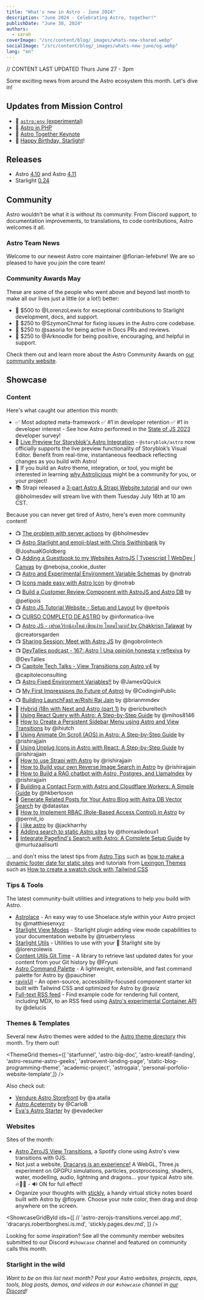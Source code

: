 ```yaml
---
title: "What's new in Astro - June 2024"
description: "June 2024 - Celebrating Astro, together!"
publishDate: "June 30, 2024"
authors:
  - sarah
coverImage: "/src/content/blog/_images/whats-new-shared.webp"
socialImage: "/src/content/blog/_images/whats-new-june/og.webp"
lang: "en"
---
```


// CONTENT LAST UPDATED Thurs June 27 - 3pm


Some exciting news from around the Astro ecosystem this month. Let's dive in!

## Updates from Mission Control

- 🚀 [`astro:env` (experimental)](https://docs.astro.build/en/reference/configuration-reference/#experimentalenv)
- 🐘 [Astro in PHP](https://github.com/matthewp/astro-in-php-example)
- 🍿 [Astro Together Keynote](https://youtu.be/eIjzMwaKxZI)
- 🎂 [Happy Birthday, Starlight](https://x.com/astrodotbuild/status/1798471522559959334)!

## Releases

- Astro [4.10](https://astro.build/blog/astro-4100/) and Astro [4.11](https://astro.build/blog/astro-4110/)
- Starlight [0.24](https://github.com/withastro/starlight/releases/tag/%40astrojs%2Fstarlight%400.24.0)

## Community

Astro wouldn’t be what it is without its community. From Discord support, to documentation improvements, to translations, to code contributions, Astro welcomes it all.

### Astro Team News

Welcome to our newest Astro core maintainer @florian-lefebvre! We are so pleased to have you join the core team!

### Community Awards May

These are some of the people who went above and beyond last month to make all our lives just a little (or a lot!) better:

- 🌟 $500 to @LorenzoLewis  for exceptional contributions to Starlight development, docs, and support.
- 🚀 $250 to @SzymonChmal for fixing issues in the Astro core codebase.
- 🎈 $250 to @sasoria  for being active in Docs PRs and reviews.
- 🎊 $250 to @Arknoodle  for being positive, encouraging, and helpful in support.

Check them out and learn more about the Astro Community Awards on [our community website](https://community.astro.build).

## Showcase

### Content

Here's what caught our attention this month: 

- ✅ Most adopted meta-framework ✅ #1 in developer retention ✅ #1 in developer interest - See how Astro performed in the [State of JS 2023](https://2023.stateofjs.com/) developer survey!
- 👀 [Live Preview for Storyblok's Astro Integration](https://www.storyblok.com/mp/announcing-live-preview-for-storyblok-astro) - `@storyblok/astro` now officially supports the live preview functionality of Storyblok’s Visual Editor. Benefit from real-time, instantaneous feedback reflecting changes as you build with Astro!
- 🍦 If you build an Astro theme, integration, or tool, you might be interested in learning [why Astrolicious](https://astrolicious.dev/blog/why-astrolicious/) might be a community for you, or your project!
- 📚 Strapi released a [3-part Astro & Strapi Website tutorial](https://strapi.io/blog/astro-and-strapi-website-tutorial-part-1-intro-to-astro) and our own @bholmesdev will stream live with them Tuesday July 16th at 10 am CST.

Because you can never get tired of Astro, here's even more community content!

- 📺 [The problem with server actions](https://www.youtube.com/watch?v=GPYAC1qGD44) by @bholmesdev
- 📺 [Astro Starlight and emoji-blast with Chris Swithinbank](https://www.youtube.com/watch?v=vi_HfqWtCBc) by @JoshuaKGoldberg
- 📺 [Adding a Guestbook to my Websites AstroJS | Typescript | WebDev | Canvas](https://www.youtube.com/watch?v=IjS9U2kacmg) by @nebojsa_cookie_duster
- 📺 [Astro and Experimental Environment Variable Schemas](https://www.youtube.com/watch?v=jU3dbZOaS9g) by @notrab
- 📺 [Icons made easy with Astro Icon](https://www.youtube.com/watch?v=Q783GL2ydtg) by @notrab
- 📺 [Build a Customer Review Component with AstroJS and Astro DB](https://www.youtube.com/watch?v=Ap7Ps1T2d5w) by @petipois
- 📺 [Astro JS Tutorial Website - Setup and Layout](https://www.youtube.com/watch?v=xOYzLBMXd5M) by @peitpois
- 📺 [CURSO COMPLETO DE ASTRO](https://www.youtube.com/watch?v=wS4QN_xqwlM) by @informatica-live
- 📺 [Astro JS - เฟรมเวิร์กน้องใหม่ เขียนง่าย โหลดไวมาก! by Chakkrisn Talawat](https://www.youtube.com/watch?v=WC5PRboDfJ0) by @creatorsgarden
- 📺 [Sharing Session: Meet with Astro JS](https://www.youtube.com/watch?v=oEG5amJdMhQ) by @ngobrolintech
- 📺 [DevTalles podcast - 167: Astro | Una opinión honesta y reflexiva](https://www.youtube.com/watch?v=WS49_hENfgE) by @DevTalles
- 📺 [Capitole Tech Talks - View Transitions con Astro v4](https://www.youtube.com/watch?v=EnrsiLrGZ24) by @capitoleconsulting
- 📺 [Astro Fixed Environment Variables!!](https://www.youtube.com/watch?v=kTceOl4qCm0) by @JamesQQuick
- 📺 [My First Impressions (to Future of Astro)](https://www.youtube.com/watch?v=-NZIHSGJuzU) by @CodinginPublic
- 📺 [Building LaunchFast w/Rishi Raj Jain](https://www.youtube.com/watch?v=ncFLhbiKFdU) by @brianmmdev
- 📄 [Hybrid i18n with Next and Astro (part 1)](https://www.ericburel.tech/blog/hybrid-i18n-next-astro-1) by @ericbureltech
- 📄 [Using React Query with Astro: A Step-by-Step Guide](https://hounie.me/writings/how-to-use-react-query-with-astro/) by @mihos8146
- 📄 [How to Create a Persistent Sidebar Menu using Astro and View Transitions](https://jbhutch.com/blog/astro-with-peristent-sidebar/) by @ihiutch 
- 📄 [Using Animate On Scroll (AOS) in Astro: A Step-by-Step Guide](https://www.launchfa.st/blog/aos-astro) by @rishirajjain
- 📄 [Using Unplug Icons in Astro with React: A Step-by-Step Guide](https://www.launchfa.st/blog/react-astro-unplugin-icons) by @rishirajjain
- 📄 [How to use Strapi with Astro](https://neon.tech/guides/strapi-cms) by @rishirajjain
- 📄 [How to Build your own Reverse Image Search in Astro](https://neon.tech/guides/llamaindex-postgres-search-images) by @rishirajjain
- 📄 [How to Build a RAG chatbot with Astro, Postgres, and LlamaIndex](https://neon.tech/guides/chatbot-astro-postgres-llamaindex) by @rishirajjain
- 📄 [Building a Contact Form with Astro and Cloudflare Workers: A Simple Guide](https://hkbertoson.hashnode.dev/building-a-contact-form-with-astro-and-cloudflare-workers-a-simple-guide) by @hkbertoson
- 📄 [Generate Related Posts for Your Astro Blog with Astra DB Vector Search](https://www.datastax.com/blog/generate-related-posts-for-your-astro-blog-with-astra-db-vector-search) by @datastax
- 📄 [How to Implement RBAC (Role-Based Access Control) in Astro](https://www.permit.io/blog/how-to-implement-rbac-role-based-access-control-in-astro-framework) by @permit_io
- 📄 [i like astro](https://www.cs.mun.ca/~jaharrhy/babble-bin/i-like-astro/) by @jackharrhy
- 📄 [Adding search to static Astro sites](https://www.thomasledoux.be/blog/search-static-astro-website) by @thomasledoux1
- 📄 [Integrate Pagefind's Search with Astro: A Complete Setup Guide](https://syntackle.com/blog/pagefind-search-in-astro-site/) by @murtuzaalisurti

 ... and don't miss the latest tips from [Astro Tips](https://astro-tips.dev) such as [how to make a dynamic footer date for static sites](https://astro-tips.dev/recipes/dynamic-footer-date-for-static-websites/) and tutorials from [Lexingon Themes](https://lexingtonthemes.com/tutorials/) such as [How to create a swatch clock with Tailwind CSS]( https://lexingtonthemes.com/tutorials/how-to-create-a-swatch-clock-with-tailwind-css/)


### Tips & Tools

The latest community-built utilities and integrations to help you build with Astro.

- [Astrolace](https://github.com/MatthiesenXYZ/Astrolace) - An easy way to use Shoelace.style within your Astro project by @matthiesenxyz
- [Starlight View Modes](https://starlight-view-modes.trueberryless.org/) - Starlight plugin adding view mode capabilities to your documentation website by @trueberryless
- [Starlight Utils](https://starlight-utils.pages.dev/) - Utilities to use with your 🌟 Starlight site by @lorenzolewis
- [Content Utils Git Time](https://inox-tools.vercel.app/content-utils/git-time) - A library to retrieve last updated dates for your content from your Git history by @Fryuni
- [Astro Command Palette](https://github.com/pauchiner/astro-command-palette) - A lightweight, extensible, and fast command palette for Astro by @pauchiner
- [ravixUI](https://ravixui.com/) - An open-source, accessibility-focused component starter kit built with Tailwind CSS and optimized for Astro by @raviz
- [Full-text RSS feed](https://github.com/delucis/astro-blog-full-text-rss) - Find example code for rendering full content, including MDX, to an RSS feed using [Astro's experimental Container API](https://docs.astro.build/en/reference/container-reference/) by @delucis

### Themes & Templates

Several new Astro themes were added to the [Astro theme directory](https://astro.build/themes/) this month. Try them out!

 <ThemeGrid themes={[ 'starfunnel', 'astro-big-doc', 'astro-kreatif-landing', 'astro-resume-astro-geeks', 'astroevent-landing-page', 'static-blog-programming-theme', 'academic-project', 'astrogaia', 'personal-porfolio-website-template',]} />

Also check out:

- [Vendure Astro Storefront](https://github.com/a-atalla/vendure-astro-shop) by @a.atalla
- [Astro Aceternity](https://github.com/calrloco/astro-aceternity) by @CarloB
- [Eva's Astro Starter](https://github.com/evadecker/eva-astro-starter) by @evadecker

### Websites

Sites of the month:

- [Astro ZeroJS View Transitions](https://astro-zerojs-transitions.vercel.app/), a Spotify clone using Astro's view transitions with 0JS.
- Not just a website, [Dracarys is an experience!](https://dracarys.robertborghesi.is/) A WebGL, Three.js experiment on GPGPU simulations, particles, postprocessing, shaders, water, modelling, audio, lightning and dragons... your typical Astro site. 🔥🧊🐉 - 🔊 ON for full effect!
- Organize your thoughts with [stickly](https://stickly.pages.dev/), a handy virtual sticky notes board built with Astro by @floyare. Choose your note color, then drag and drop anywhere on the screen.

<ShowcaseGridById ids={[
  // 'astro-zerojs-transitions.vercel.app.md',
  'dracarys.robertborghesi.is.md',
  'stickly.pages.dev.md',
]} />

Looking for some inspiration? See all the community member websites submitted to our Discord `#showcase` channel and featured on community calls this month.

<MonthlyShowcaseGrid startDate="2024-06-01" endDate="2024-06-30" />

### Starlight in the wild

<MonthlyShowcaseGrid starlight startDate="2024-06-01" endDate="2024-06-30" />

*Want to be on this list next month? Post your Astro websites, projects, apps, tools, blog posts, demos, and videos in our `#showcase` channel in [our Discord](https://astro.build/chat)!*